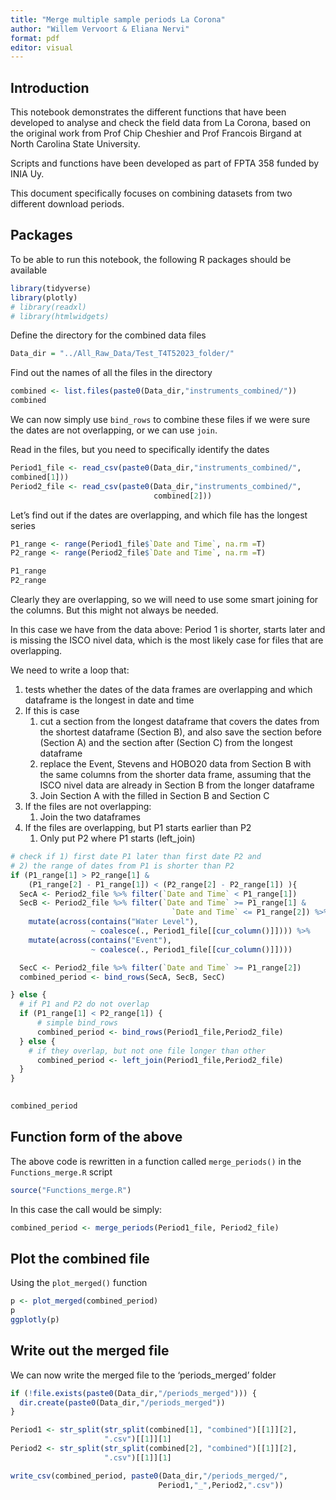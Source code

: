 ```yaml
---
title: "Merge multiple sample periods La Corona"
author: "Willem Vervoort & Eliana Nervi"
format: pdf
editor: visual
---
```


## Introduction

This notebook demonstrates the different functions that have been developed to analyse and check the field data from La Corona, based on the original work from Prof Chip Cheshier and Prof Francois Birgand at North Carolina State University.

Scripts and functions have been developed as part of FPTA 358 funded by INIA Uy.

This document specifically focuses on combining datasets from two different download periods.

## Packages

To be able to run this notebook, the following R packages should be available

```r
library(tidyverse)
library(plotly)
# library(readxl)
# library(htmlwidgets)
```

Define the directory for the combined data files

```r
Data_dir = "../All_Raw_Data/Test_T4T52023_folder/"
```

Find out the names of all the files in the directory

```r
combined <- list.files(paste0(Data_dir,"instruments_combined/"))
combined
```

We can now simply use `bind_rows` to combine these files if we were sure the dates are not overlapping, or we can use `join`.

Read in the files, but you need to specifically identify the dates

```r
Period1_file <- read_csv(paste0(Data_dir,"instruments_combined/",
combined[1]))
Period2_file <- read_csv(paste0(Data_dir,"instruments_combined/",
                                combined[2]))
```

Let's find out if the dates are overlapping, and which file has the longest series

```r
P1_range <- range(Period1_file$`Date and Time`, na.rm =T)
P2_range <- range(Period2_file$`Date and Time`, na.rm =T)

P1_range
P2_range
```

Clearly they are overlapping, so we will need to use some smart joining for the columns. But this might not always be needed.

In this case we have from the data above: Period 1 is shorter, starts later and is missing the ISCO nivel data, which is the most likely case for files that are overlapping.

We need to write a loop that:

1.  tests whether the dates of the data frames are overlapping and which dataframe is the longest in date and time
2.  If this is case
    1.  cut a section from the longest dataframe that covers the dates from the shortest dataframe (Section B), and also save the section before (Section A) and the section after (Section C) from the longest dataframe
    2.  replace the Event, Stevens and HOBO20 data from Section B with the same columns from the shorter data frame, assuming that the ISCO nivel data are already in Section B from the longer dataframe
    3.  Join Section A with the filled in Section B and Section C
3.  If the files are not overlapping:
    1.  Join the two dataframes
4.  If the files are overlapping, but P1 starts earlier than P2
    1.  Only put P2 where P1 starts (left_join)

```r
# check if 1) first date P1 later than first date P2 and 
# 2) the range of dates from P1 is shorter than P2
if (P1_range[1] > P2_range[1] & 
    (P1_range[2] - P1_range[1]) < (P2_range[2] - P2_range[1]) ){
  SecA <- Period2_file %>% filter(`Date and Time` < P1_range[1])
  SecB <- Period2_file %>% filter(`Date and Time` >= P1_range[1] &
                                    `Date and Time` <= P1_range[2]) %>%
    mutate(across(contains("Water Level"), 
                  ~ coalesce(., Period1_file[[cur_column()]]))) %>%
    mutate(across(contains("Event"), 
                  ~ coalesce(., Period1_file[[cur_column()]])))

  SecC <- Period2_file %>% filter(`Date and Time` >= P1_range[2])
  combined_period <- bind_rows(SecA, SecB, SecC)

} else {
  # if P1 and P2 do not overlap
  if (P1_range[1] < P2_range[1]) {
      # simple bind_rows
      combined_period <- bind_rows(Period1_file,Period2_file)
  } else {
    # if they overlap, but not one file longer than other
      combined_period <- left_join(Period1_file,Period2_file)
  }
}
    

combined_period
```

## Function form of the above

The above code is rewritten in a function called `merge_periods()` in the `Functions_merge.R` script

```r
source("Functions_merge.R") 

```

In this case the call would be simply:

```r
combined_period <- merge_periods(Period1_file, Period2_file)
```

## Plot the combined file

Using the `plot_merged()` function

```r
p <- plot_merged(combined_period)
p
ggplotly(p)
```

## Write out the merged file

We can now write the merged file to the 'periods_merged' folder

```r

if (!file.exists(paste0(Data_dir,"/periods_merged"))) {
  dir.create(paste0(Data_dir,"/periods_merged"))
}

Period1 <- str_split(str_split(combined[1], "combined")[[1]][2],
                     ".csv")[[1]][1]
Period2 <- str_split(str_split(combined[2], "combined")[[1]][2],
                     ".csv")[[1]][1]

write_csv(combined_period, paste0(Data_dir,"/periods_merged/",
                                 Period1,"_",Period2,".csv"))


```
